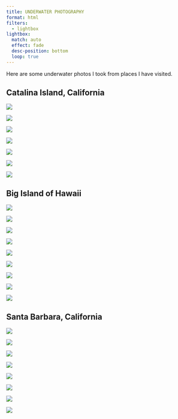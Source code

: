 ```yaml
---
title: UNDERWATER PHOTOGRAPHY
format: html
filters: 
  - lightbox
lightbox: 
  match: auto
  effect: fade
  desc-position: bottom
  loop: true
---
```


Here are some underwater photos I took from places I have visited. 

## Catalina Island, California

::: {layout="[[1, 1, 1], [1, 1, 1, 1]]"}

![](Catalina/catalina-4.jpg){group="CAT"
description="Stingray off Emerald Bay, Summer 2018."}

![](Catalina/catalina-8.jpg){group="CAT"
description="Garibaldi off Emerald Bay, Summer 2018."}


![](Catalina/catalina-5.jpg){group="CAT"
description="School of Garibaldi off Casino Point Dive Park, Summer 2024."}

![](Catalina/catalina-2.jpg){group="CAT"
description="Kelp off Casino Point Dive Park, Summer 2021."}

![](Catalina/catalina-7.jpg){group="CAT"
description="Kelp bass and Garoibaldi off Casino Point Dive Park, Summer 2021."}

![](Catalina/catalina-1.jpg){group="CAT"
description="School of Garibaldi and Kelp Bass off Casino Point Dive Park, Summer 2021."}

![](Catalina/catalina-3.jpg){group="CAT"
description="Garibaldi and kelp off Casino Point Dive Park, Summer 2021."}

:::

## Big Island of Hawaii

::: {layout="[[1, 1, 1], [1, 1, 1, 1], [1, 1]]"}

![](Hawaii/Hawaii-9.jpg){group="HI"
description="Coral reef off Milolii, Summer 2024."}

![](Hawaii/Hawaii-6.jpg){group="HI"
description="Coral reef off Milolii, Summer 2024."}

![](Hawaii/Hawaii-3.jpg){group="HI"
description="Black Triggerfish at Kealakekua Bay, Summer 2024."}

![](Hawaii/Hawaii-8.jpg){group="HI"
description="Humuhumunukunukuapua'a off Milolii, Summer 2024."}

![](Hawaii/Hawaii-2.jpg){group="HI"
description="White-spotted Puffer at Kealakekua Bay, Summer 2024."}

![](Hawaii/Hawaii-4.jpg){group="HI"
description="Yellow Tang at off Milolii, Summer 2024."}

![](Hawaii/Hawaii-10.jpg){group="HI"
description="Arc-eye Hawkfish inside a Cauliflower Coral off the coast of Milolii, Summer 2024."}

![](Hawaii/Hawaii-1.jpg){group="HI"
description="Peacock Grouper at Kealakekua Bay, Summer 2024."}

![](Hawaii/Hawaii-5.jpg){group="HI"
description="White Mouth Moray Eel off Milolii, Summer 2024."}

:::

## Santa Barbara, California

::: {layout="[[1, 1, 1], [1, 1, 1], [1, 1]]"}

![](SB/SB-1.jpg){group="SB"
description="California Spiny Lobster off Devereux Beach, Fall 2024."}

![](SB/SB-4.jpg){group="SB"
description="Horn Shark off Refugio Beach, Winter 2024."}

![](SB/SB-7.jpg){group="SB"
description="Octopus off Refugio Beach, Winter 2024,"}

![](SB/SB-8.jpg){group="SB"
description="Spanish Shawl off Refugio Beach, Winter 2024."}

![](SB/SB-3.jpg){group="SB"
description="Sea anemone and Pacific Purple sea urchin off Refugio Beach, Winter 2024."}

![](SB/SB-6.jpg){group="SB"
description="Pacific Purple sea urchins and algae off Refugio Beach, Winter 2024."}

![](SB/SB-9.jpg){group="SB"
description="Opaleye off Refugio Beach, Winter 2024."}

![](SB/SB-2.jpg){group="SB"
description="Thornback off Refugio Beach, Winter 2024."}

:::
